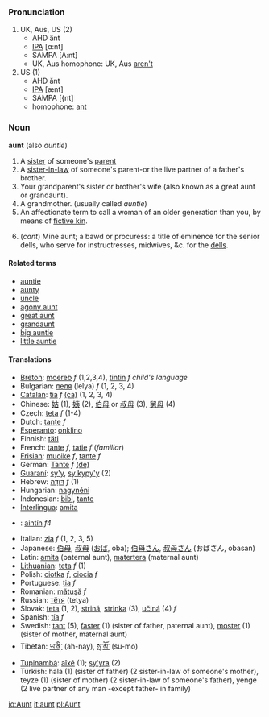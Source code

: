 === Pronunciation ===
# UK, Aus, US (2)
#* AHD änt
#* [[IPA]] [ɑ:nt]
#* SAMPA [A:nt]
#* UK, Aus homophone: UK, Aus [[aren't]]
# US (1)
#* AHD ănt
#* [[IPA]] [ænt]
#* SAMPA  [{nt]
#* homophone: [[ant]]

===Noun===
'''aunt''' (also ''auntie'')

#A [[sister]] of someone's [[parent]]
#A [[sister-in-law]] of someone's parent-or the live partner of a father's brother.
#Your grandparent's sister or brother's wife (also known as a great aunt or grandaunt).
#A grandmother. (usually called ''auntie'') 
#An affectionate term to call a woman of an older generation than you, by means of [[fictive kin]].
#{{vulgar}} (''cant'') Mine aunt; a bawd or procuress: a title of eminence for the senior dells, who serve for instructresses, midwives, &c. for the [[dell]]s.

====Related terms====
*[[auntie]]
*[[auntie|aunty]]
*[[uncle]]
*[[agony aunt]]
*[[great aunt]]
*[[grandaunt]]
*[[big auntie]] 
*[[little auntie]]

====Translations====
*[[Breton]]: [[moereb]] ''f'' (1,2,3,4), [[tintin]] ''f'' ''child's language''
*Bulgarian: [[леля]] (lelya) ''f'' (1, 2, 3, 4)
*[[Catalan]]: [[tia]] ''f'' [[:ca:tia|(ca)]] (1, 2, 3, 4)
*Chinese: [[姑]] (1), [[姨]] (2), [[伯母]] or [[叔母]] (3), [[舅母]] (4)
*Czech: [[teta]] ''f'' (1-4)
*Dutch: [[tante]] ''f''
*[[Esperanto]]: [[onklino]]
*Finnish: [[täti]]
*French: [[tante]] ''f'', [[tatie]] ''f'' (''familiar'')
*[[Frisian]]: [[muoike]] ''f'', [[tante]] ''f''
*German: [[Tante]] ''f'' [[:de:Tante|(de)]]
*[[Guaraní]]: [[sy'y]], [[sy kypy'y]] (2)
*Hebrew: [[דודה|דּוֹדָה]] ''f'' (1)
*Hungarian: [[nagynéni]]
*Indonesian: [[bibi]], [[tante]]
*[[Interlingua]]: [[amita]]
*{{ga}}: [[aintín]] ''f4''
*Italian: [[zia]] ''f'' (1, 2, 3, 5)
*Japanese: [[伯母]], [[叔母]] ([[おば]], oba); [[伯母さん]], [[叔母さん]] (おばさん, obasan)
*Latin: [[amita]] (paternal aunt), [[matertera]] (maternal aunt)
*[[Lithuanian]]: [[teta]] ''f'' (1)
*Polish: [[ciotka]] ''f'', [[ciocia]] ''f''
*Portuguese: [[tia]] ''f''
*Romanian: [[mătuşă]] ''f''
*Russian: [[тетя|тётя]] (tetya)
*Slovak: [[teta]] (1, 2), [[striná]], [[strinka]] (3), [[učiná]] (4)  ''f''
*Spanish: [[tía]] ''f''
*Swedish: [[tant]] (5), [[faster]] (1) (sister of father, paternal aunt), [[moster]] (1) (sister of mother, maternal aunt)
*Tibetan: [[ཡ་ནི་]] (ah-nay), [[སུ་མོ་]] (su-mo)
*[[Tupinambá]]: [[aîxé]] (1); [[sy'yra]] (2)
*Turkish: hala (1) (sister of father) (2 sister-in-law of someone's mother), teyze (1) (sister of mother) (2  sister-in-law of someone's father), yenge (2 live partner of any man -except father- in family) 

[[io:Aunt]]
[[it:aunt]]
[[pl:Aunt]]